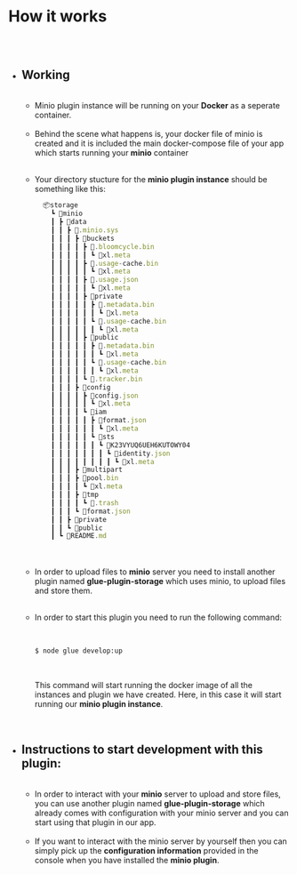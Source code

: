
<Meta title="Minio Plugin Docs/How It Works" />


# How it works

##

<br/>

* ## Working
  
  <br/>
  
  * Minio plugin instance will be running on your **Docker** as a seperate container.
  
  
  <br/>
  
  
  
  * Behind the scene what happens is, your docker file of minio is created and it is included
  the main docker-compose file of your app which starts running your **minio** container
  
  
  <br/>
  
  
  * Your directory stucture for the **minio plugin instance** should be something
    like this:
    <br/>

    ```jsx
      📦storage
        ┗ 📂minio
        ┃ ┣ 📂data
        ┃ ┃ ┣ 📂.minio.sys
        ┃ ┃ ┃ ┣ 📂buckets
        ┃ ┃ ┃ ┃ ┣ 📂.bloomcycle.bin
        ┃ ┃ ┃ ┃ ┃ ┗ 📜xl.meta
        ┃ ┃ ┃ ┃ ┣ 📂.usage-cache.bin
        ┃ ┃ ┃ ┃ ┃ ┗ 📜xl.meta
        ┃ ┃ ┃ ┃ ┣ 📂.usage.json
        ┃ ┃ ┃ ┃ ┃ ┗ 📜xl.meta
        ┃ ┃ ┃ ┃ ┣ 📂private
        ┃ ┃ ┃ ┃ ┃ ┣ 📂.metadata.bin
        ┃ ┃ ┃ ┃ ┃ ┃ ┗ 📜xl.meta
        ┃ ┃ ┃ ┃ ┃ ┗ 📂.usage-cache.bin
        ┃ ┃ ┃ ┃ ┃ ┃ ┗ 📜xl.meta
        ┃ ┃ ┃ ┃ ┣ 📂public
        ┃ ┃ ┃ ┃ ┃ ┣ 📂.metadata.bin
        ┃ ┃ ┃ ┃ ┃ ┃ ┗ 📜xl.meta
        ┃ ┃ ┃ ┃ ┃ ┗ 📂.usage-cache.bin
        ┃ ┃ ┃ ┃ ┃ ┃ ┗ 📜xl.meta
        ┃ ┃ ┃ ┃ ┗ 📜.tracker.bin
        ┃ ┃ ┃ ┣ 📂config
        ┃ ┃ ┃ ┃ ┣ 📂config.json
        ┃ ┃ ┃ ┃ ┃ ┗ 📜xl.meta
        ┃ ┃ ┃ ┃ ┗ 📂iam
        ┃ ┃ ┃ ┃ ┃ ┣ 📂format.json
        ┃ ┃ ┃ ┃ ┃ ┃ ┗ 📜xl.meta
        ┃ ┃ ┃ ┃ ┃ ┗ 📂sts
        ┃ ┃ ┃ ┃ ┃ ┃ ┗ 📂K23VYUQ6UEH6KUTOWY04
        ┃ ┃ ┃ ┃ ┃ ┃ ┃ ┗ 📂identity.json
        ┃ ┃ ┃ ┃ ┃ ┃ ┃ ┃ ┗ 📜xl.meta
        ┃ ┃ ┃ ┣ 📂multipart
        ┃ ┃ ┃ ┣ 📂pool.bin
        ┃ ┃ ┃ ┃ ┗ 📜xl.meta
        ┃ ┃ ┃ ┣ 📂tmp
        ┃ ┃ ┃ ┃ ┗ 📂.trash
        ┃ ┃ ┃ ┗ 📜format.json
        ┃ ┃ ┣ 📂private
        ┃ ┃ ┗ 📂public
        ┃ ┗ 📜README.md
    ```
  <br/>
  <br/>
  
  * In order to upload files to **minio** server you need to install another plugin named
  **glue-plugin-storage** which uses minio, to upload files and store them.
  
  <br/>
  
  * In order to start this plugin you need to run the following command:
    
    <br/>
  
    ```bash
    $ node glue develop:up
    ```
  
    <br/>

    This command will start running the docker image of all the instances
    and plugin we have created. Here, in this case it will start running
    our **minio plugin instance**.
  
  <br/>

* ## Instructions to start development with this plugin:
  
  <br/>
  
  * In order to interact with your **minio** server to upload and store files,
  you can use another plugin named **glue-plugin-storage** which already comes
  with configuration with your minio server and you can start using that plugin
  in our app.

  <br/>

  * If you want to interact with the minio server by yourself then you can simply
  pick up the **configuration information** provided in the console when you have
  installed the **minio plugin**.













